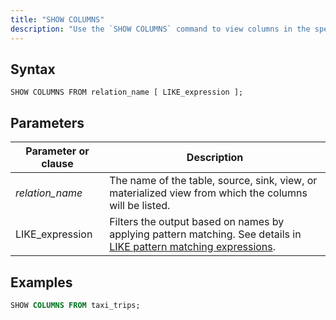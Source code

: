 ```yaml
---
title: "SHOW COLUMNS"
description: "Use the `SHOW COLUMNS` command to view columns in the specified table, source, sink, view or materialized view."
---
```


## Syntax

```
SHOW COLUMNS FROM relation_name [ LIKE_expression ];

```

## Parameters

| Parameter or clause | Description                                                                                                                                                                               |
| ------------------- | ----------------------------------------------------------------------------------------------------------------------------------------------------------------------------------------- |
| _relation\_name_    | The name of the table, source, sink, view, or materialized view from which the columns will be listed.                                                                                    |
| LIKE\_expression    | Filters the output based on names by applying pattern matching. See details in [LIKE pattern matching expressions](/docs/current/sql-function-string/#like-pattern-matching-expressions). |

## Examples

```sql
SHOW COLUMNS FROM taxi_trips;
```
